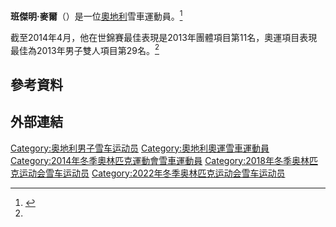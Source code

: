 {{Infobox sportsperson
| name           = 班傑明·麥爾
| image          = Benjamin Maier - Team Austria Winter Olympics 2014.jpg
| nationality    = 奧地利
| birth_date     = {{Birth date and age|df=yes|1994|4|19}}
| birth_place    = [[奧地利|奧地利]][[蒂羅爾州霍爾|蒂羅爾州霍爾]]
| death_date     =
| death_place    =
| height         = {{convert|1.82|m}}
| weight         = {{convert|93|kg}}
| website        =
| country        = {{AUT}}
| sport          = [[File:Bobsleigh_pictogram.svg|25px]] [[雪车|雪车]]（舵手）
| olympics       =
| medaltemplates =
}}

'''班傑明·麥爾'''（{{bd|1994年|4月19日}}）是一位[[奧地利|奧地利]]雪車運動員。<ref name="fibtprofile">{{Cite web |url=http://www.fibt.com/bobsleigh/athletes.html?athl_id=129817 |title=FIBT Profile |accessdate=2016-02-05 |archive-date=2014-02-27 |archive-url=https://web.archive.org/web/20140227032940/http://www.fibt.com/bobsleigh/athletes.html?athl_id=129817 |dead-url=no }}</ref>

截至2014年4月，他在世錦賽最佳表現是2013年團體項目第11名，奧運項目表現最佳為2013年男子雙人項目第29名。<ref name=fibtprofile/>

==參考資料==
{{Reflist}}

==外部連結==

{{DEFAULTSORT:Maier, Benjamin}}
[[Category:奥地利男子雪车运动员|Category:奥地利男子雪车运动员]]
[[Category:奧地利奧運雪車運動員|Category:奧地利奧運雪車運動員]]
[[Category:2014年冬季奧林匹克運動會雪車運動員|Category:2014年冬季奧林匹克運動會雪車運動員]]
[[Category:2018年冬季奥林匹克运动会雪车运动员|Category:2018年冬季奥林匹克运动会雪车运动员]]
[[Category:2022年冬季奥林匹克运动会雪车运动员|Category:2022年冬季奥林匹克运动会雪车运动员]]
